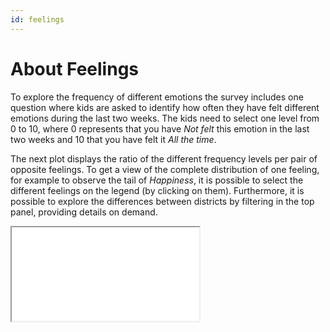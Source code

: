 ```yaml
---
id: feelings
---
```



# About Feelings

To explore the frequency of different emotions the survey includes one question where kids are asked to identify how often they have felt different emotions during the last two weeks. The kids need to select one level from 0 to 10, where 0 represents that you have _Not felt_ this emotion in the last two weeks and 10 that you have felt it _All the time_.

The next plot displays the ratio of the different frequency levels per pair of opposite feelings. To get a view of the complete distribution of one feeling, for example to observe the tail of _Happiness_, it is possible to select the different feelings on the legend (by clicking on them). Furthermore, it is possible to explore the differences between districts by filtering in the top panel, providing details on demand.

<div className="mx-auto flex" style={{ height: `450px`, width: `1200px` }}>
  <iframe
    src="/bokeh.html"
    className="h-full w-full overflow-auto mx-auto"
    title="bokeh"
  />
</div>

It is possible to appreciate the importance of extreme answers. The higher proportion of answers falls in extreme values, _All the time_ - 10 for the positive feelings and _Never_ - 0 on the negative feelings. This tendency to select the extreme answers can be related to the fact that we are analyzing kids between ages 10 to 12. These are ages where the characterized sensibility of adults, is not yet completely developed [1](https://psycnet.apa.org/record/1995-40081-001). When looking at surveys from teenagers and adults it is possible to see a change in the behaviour [2](https://ceo.gencat.cat/ca/estudis/registre-estudis-dopinio/estudis-dopinio-ceo/societat/detall/index.html?id=5509).
This phenomenon is described as **Vital Optimism-Bias** (Casas, 2011; Casas i Bello, 2012) and explains how kids tend to answer more positively than adults when asked about their welfare.

The peak is higher in the positive feelings than in the negative ones, around 50% of marked that they felt _Happy_ and _Energetic_, _"All the time"_. Only 2% of kids marked a level of 4 or less in Happiness, nonetheless, even if the ratio is low it should not be overlooked since this represents that approximately 80 of the kids surveyed are rarely feeling happy. The peak for the rest of the feelings falls within the 20% - 30% range, with _Calm_ reassembling more the behaviour of the negative feelings (with a mirrored distribution). It is as well possible to see a peak on the answers at level 5, which falls in the middle of the distribution. This behaviour is not strange, since could reflect the more hesitant kids.

When evaluating the negative feelings it is possible to see that the tail of the distribution is wider. This represents that even if kids will generally say that they experience _Happiness_ _"All the time"_, 14% of them will experience _Sadness_ _"Usually"_, marking it with a level of 7 or above. The same is observed with _Stress_ and _Boredom_, which reaches a proportion of 30% and 22% respectively, in the same frequency level.

When comparing the districts, the pattern of mosts feelings is maintained but slight differences are detected on _Boredom_. To assess theese differences in detail, it is necessary to visualize all districts together:

<Radar />

While the behaviour for the positive feelings is maintained for the different districts, there are some clear deviations on the negative feelings.

If we take the district with the highest RFD Index, _Sarrià-Sant Gervasi_ and compare it with the lowest one, _Nou Barris_. It is possible to detect an increase of 8 points in _Boredom_ and 4 points in _Sadness_, for _Nou Barris_. These suggest a difference in behaviour between income levels.

However, this pattern is not always maintained. When comparing the districts in the lower range of RFD Index (_Nou Barris_, _Horta-Guinardó_ and _Sant Andreu_) it is possible to observe that the behaviour of _Horta-Guinardó_ is similar to _Nou Barris_ but the level of stress is 5 points higher. Instead the behaviour of _Sant Andreu_ reassembles more the behaviour detected for _Sarrià-Sant Gervasi_. Therefore, even if we can detect differences between the different neighbourhoods, it is important to look into other variables that might be affecting the emotions of the children.
